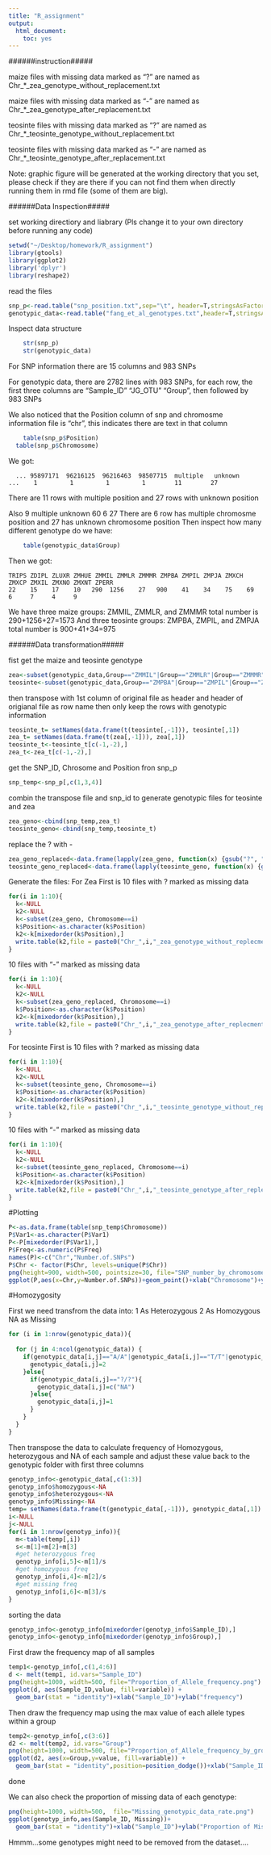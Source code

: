 ```yaml
---
title: "R_assignment"
output: 
  html_document: 
    toc: yes
---
```

######instruction#####


maize files with missing data marked as "?" are named as Chr_*_zea_genotype_without_replacement.txt

maize files with missing data marked as "-" are named as Chr_*_zea_genotype_after_replacement.txt

teosinte files with missing data marked as "?" are named as Chr_*_teosinte_genotype_without_replacement.txt

teosinte files with missing data marked as "-" are named as Chr_*_teosinte_genotype_after_replacement.txt

Note: graphic figure will be generated at the working directory that you set, please check if they are there if you can not find them when directly running them in rmd file (some of them are big).

######Data Inspection#####

set working directiory and liabrary (Pls change it to your own directory before running any code)
```r
setwd("~/Desktop/homework/R_assignment")
library(gtools)
library(ggplot2)
library('dplyr')
library(reshape2)
```
read the files
```r
snp_p<-read.table("snp_position.txt",sep="\t", header=T,stringsAsFactors = F)
genotypic_data<-read.table("fang_et_al_genotypes.txt",header=T,stringsAsFactors = F)
```

Inspect data structure
```r
	str(snp_p)
	str(genotypic_data)
```
For SNP information there are 15 columns and 983 SNPs

For genotypic data, there are 2782 lines with 983 SNPs, for each row, the first three columns are "Sample_ID" "JG_OTU" "Group", then followed by 983 SNPs

We also noticed that the Position column of snp and chromosme information file is "chr", this indicates there are text in that column
```r
	table(snp_p$Position)
  table(snp_p$Chromosome)
```
We got:

	  ... 95897171  96216125  96216463  98507715  multiple   unknown 
    ...    1         1         1         1        11        27
There are 11 rows with multiple position and 27 rows with unknown position

Also
         9    multiple    unknown 
          60        6       27 
There are 6 row has multiple chromosme position and 27 has unknown chromosome position
Then inspect how many different genotype do we have:
```r
	table(genotypic_data$Group)
```	
Then we got:

	TRIPS ZDIPL ZLUXR ZMHUE ZMMIL ZMMLR ZMMMR ZMPBA ZMPIL ZMPJA ZMXCH ZMXCP ZMXIL ZMXNO ZMXNT ZPERR 
   	22    15    17    10   290  1256    27   900    41    34    75    69     6     7     4     9 

We have three maize groups: ZMMIL, ZMMLR, and ZMMMR total number is 290+1256+27=1573
And three teosinte groups: ZMPBA, ZMPIL, and ZMPJA total number is 900+41+34=975

######Data transformation#####

fist get the maize and teosinte genotype
```r
zea<-subset(genotypic_data,Group=="ZMMIL"|Group=="ZMMLR"|Group=="ZMMMR")
teosinte<-subset(genotypic_data,Group=="ZMPBA"|Group=="ZMPIL"|Group=="ZMPJA")
```

then transpose with 1st column of original file as header and header of origianal file as row name
then only keep the rows with genotypic information
```r
teosinte_t= setNames(data.frame(t(teosinte[,-1])), teosinte[,1])
zea_t= setNames(data.frame(t(zea[,-1])), zea[,1])
teosinte_t<-teosinte_t[c(-1,-2),]
zea_t<-zea_t[c(-1,-2),]
```
get the SNP_ID, Chrosome and Position fron snp_p
```r
snp_temp<-snp_p[,c(1,3,4)]
```

combin the transpose file and snp_id to generate genotypic files for teosinte and zea
```r
zea_geno<-cbind(snp_temp,zea_t)
teosinte_geno<-cbind(snp_temp,teosinte_t)
```
replace the ? with -
```r
zea_geno_replaced<-data.frame(lapply(zea_geno, function(x) {gsub("?", "-", x,fixed=T)}))
teosinte_geno_replaced<-data.frame(lapply(teosinte_geno, function(x) {gsub("?", "-", x,fixed=T)}))
```

Generate the files:
For Zea
First is 10 files with ? marked as missing data
```r
for(i in 1:10){
  k<-NULL
  k2<-NULL
  k<-subset(zea_geno, Chromosome==i)
  k$Position<-as.character(k$Position)
  k2<-k[mixedorder(k$Position),]
  write.table(k2,file = paste0("Chr_",i,"_zea_genotype_without_replecment.txt"),sep = "\t",row.names = F,quote = F)
}
```
10 files with "-" marked as missing data
```r
for(i in 1:10){
  k<-NULL
  k2<-NULL
  k<-subset(zea_geno_replaced, Chromosome==i)
  k$Position<-as.character(k$Position)
  k2<-k[mixedorder(k$Position),]
  write.table(k2,file = paste0("Chr_",i,"_zea_genotype_after_replecment.txt"),sep = "\t",row.names = F,quote = F)
}
```
For teosinte
First is 10 files with ? marked as missing data
```r
for(i in 1:10){
  k<-NULL
  k2<-NULL
  k<-subset(teosinte_geno, Chromosome==i)
  k$Position<-as.character(k$Position)
  k2<-k[mixedorder(k$Position),]
  write.table(k2,file = paste0("Chr_",i,"_teosinte_genotype_without_replecment.txt"),sep = "\t",row.names = F,quote = F)
}
```
10 files with "-" marked as missing data
```r
for(i in 1:10){
  k<-NULL
  k2<-NULL
  k<-subset(teosinte_geno_replaced, Chromosome==i)
  k$Position<-as.character(k$Position)
  k2<-k[mixedorder(k$Position),]
  write.table(k2,file = paste0("Chr_",i,"_teosinte_genotype_after_replecment.txt"),sep = "\t",row.names = F,quote = F)
}
```

#Plotting
```r
P<-as.data.frame(table(snp_temp$Chromosome))
P$Var1<-as.character(P$Var1)
P<-P[mixedorder(P$Var1),]
P$Freq<-as.numeric(P$Freq)
names(P)<-c("Chr","Number.of.SNPs")
P$Chr <- factor(P$Chr, levels=unique(P$Chr))
png(height=900, width=500, pointsize=30, file="SNP_number_by_chromosome.png")
ggplot(P,aes(x=Chr,y=Number.of.SNPs))+geom_point()+xlab("Chromosome")+ylab("Number of SNPs")

```
#Homozygosity

First we need transfrom the data into: 1 As Heterozygous 2 As Homozygous NA as Missing
```r
for (i in 1:nrow(genotypic_data)){
  
  for (j in 4:ncol(genotypic_data)) {
    if(genotypic_data[i,j]=="A/A"|genotypic_data[i,j]=="T/T"|genotypic_data[i,j]=="G/G"|genotypic_data[i,j]=="C/C"){
      genotypic_data[i,j]=2 
    }else{
      if(genotypic_data[i,j]=="?/?"){
        genotypic_data[i,j]=c("NA")
      }else{
        genotypic_data[i,j]=1
      }
    }
  }
}

```

Then transpose the data to calculate frequency of Homozygous, heterozygous and NA of each sample and adjust these value back to the genotypic folder with first three columns

```r
genotyp_info<-genotypic_data[,c(1:3)]
genotyp_info$homozygous<-NA
genotyp_info$heterozygous<-NA
genotyp_info$Missing<-NA
temp= setNames(data.frame(t(genotypic_data[,-1])), genotypic_data[,1])
i<-NULL
j<-NULL
for(i in 1:nrow(genotyp_info)){
  m<-table(temp[,i])
  s<-m[1]+m[2]+m[3]
  #get heterozygous freq
  genotyp_info[i,5]<-m[1]/s
  #get homozygous freq
  genotyp_info[i,4]<-m[2]/s
  #get missing freq
  genotyp_info[i,6]<-m[3]/s
}
```
sorting the data

```r
genotyp_info<-genotyp_info[mixedorder(genotyp_info$Sample_ID),]
genotyp_info<-genotyp_info[mixedorder(genotyp_info$Group),]
```

First draw the frequency map of all samples
```r
temp1<-genotyp_info[,c(1,4:6)]
d <- melt(temp1, id.vars="Sample_ID")
png(height=1000, width=500, file="Proportion_of_Allele_frequency.png")
ggplot(d, aes(Sample_ID,value, fill=variable)) + 
  geom_bar(stat = "identity")+xlab("Sample_ID")+ylab("frequency")
```

Then draw the frequency map using the max value of each allele types within a group

```r
temp2<-genotyp_info[,c(3:6)]
d2 <- melt(temp2, id.vars="Group")
png(height=1000, width=500, file="Proportion_of_Allele_frequency_by_group.png")
ggplot(d2, aes(x=Group,y=value, fill=variable)) + 
  geom_bar(stat = "identity",position=position_dodge())+xlab("Sample_ID")+ylab("MAx Frequency")

```
done

We can also check the proportion of missing data of each genotype:
```r
png(height=1000, width=500,  file="Missing_genotypic_data_rate.png")
ggplot(genotyp_info,aes(Sample_ID, Missing))+
  geom_bar(stat = "identity")+xlab("Sample_ID")+ylab("Proportion of Missing Data")
```

Hmmm...some genotypes might need to be removed from the dataset....